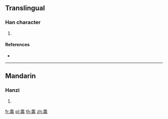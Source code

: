 {{character info/new}}
==Translingual==

===Han character===
{{Han char|rn=211|rad=齒|as=10|sn=25|four=80772|canj=TMYMU}}

# {{defn|Han|sort=齒10}}

====References====
* {{Han ref|kx=1535.240|dkj=48739|dj=2074.140|hdz=74800.030|uh=9F79|ud=40825|bh=F96A|bd=63850}}

----

==Mandarin==

===Hanzi===
{{cmn-hanzi|pin=[[chuō]] ([[chuo1]])|wg=ch'o<sup>1</sup>}}

# {{defn|lang=cmn|sort=齒10}}

[[fr:齹]]
[[pl:齹]]
[[th:齹]]
[[zh:齹]]